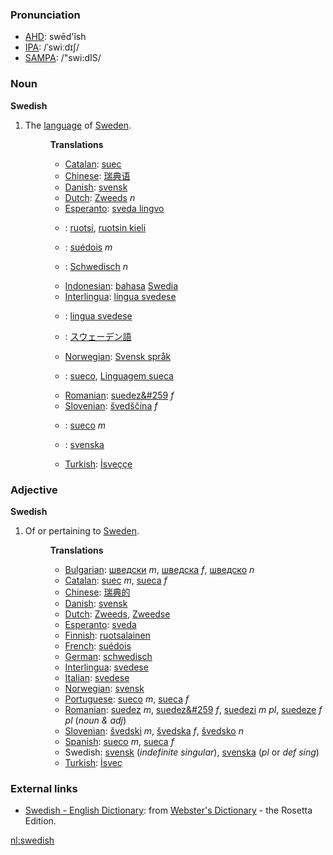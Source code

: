 ===Pronunciation===
*[[w:AHD|AHD]]: swēd'ĭsh
*[[w:IPA|IPA]]: /ˈswiːdɪʃ/
*[[w:SAMPA|SAMPA]]: /"swi:dIS/

===Noun===

'''Swedish'''

# The [[language]] of [[w:Sweden|Sweden]].
#:'''Translations'''
#:*[[Catalan]]: [[suec]]
#:*[[Chinese]]: [[瑞典语]]
#:*[[Danish]]: [[svensk]]
#:*[[Dutch]]: [[Zweeds]] ''n''
#:*[[Esperanto]]: [[sveda lingvo]]
#:*{{msg:fi}}: [[ruotsi]], [[ruotsin kieli]]
#:*{{msg:fr}}: [[suédois]] ''m''
#:*{{msg:de}}: [[Schwedisch]] ''n''
#:*[[Indonesian]]: [[bahasa]] [[Swedia]]
#:*[[Interlingua]]: [[lingua svedese]]
#:*{{msg:it}}: [[lingua svedese]]
#:*{{msg:ja}}: [[スウェーデン語]]
#:*[[Norwegian]]: [[Svensk språk]]
#:*{{msg:pt}}: [[sueco]], [[Linguagem sueca]]
#:*[[Romanian]]: [[suedez&#259]] ''f''
#:*[[Slovenian]]: [[švedščina]] ''f''
#:*{{msg:es}}: [[sueco]] ''m''
#:*{{msg:sv}}: [[svenska]]
#:*[[Turkish]]: [[İsveççe]]

===Adjective===

'''Swedish'''

# Of or pertaining to [[Sweden]].
#:'''Translations'''
#:*[[Bulgarian]]: [[шведски]] ''m'', [[шведска]] ''f'', [[шведско]] ''n''
#:*[[Catalan]]: [[suec]] ''m'', [[sueca]] ''f''
#:*[[Chinese]]: [[瑞典的]]
#:*[[Danish]]: [[svensk]]
#:*[[Dutch]]: [[Zweeds]], [[Zweedse]]
#:*[[Esperanto]]: [[sveda]]
#:*[[Finnish]]: [[ruotsalainen]]
#:*[[French]]: [[suédois]]
#:*[[German]]: [[schwedisch]]
#:*[[Interlingua]]: [[svedese]]
#:*[[Italian]]: [[svedese]]
#:*[[Norwegian]]: [[svensk]]
#:*[[Portuguese]]: [[sueco]] ''m'', [[sueca]] ''f''
#:*[[Romanian]]: [[suedez]] ''m'', [[suedez&#259]] ''f'', [[suedezi]] ''m pl'', [[suedeze]] ''f pl'' (''noun & adj'')
#:*[[Slovenian]]: [[švedski]] ''m'', [[švedska]] ''f'', [[švedsko]] ''n''
#:*[[Spanish]]: [[sueco]] ''m'', [[sueca]] ''f''
#:*Swedish: [[svensk]] (''indefinite singular''), [[svenska]] (''pl'' or ''def sing'')
#:*[[Turkish]]: [[İsveç]]

=== External links ===
*[http://www.websters-online-dictionary.org/definition/Swedish-english/ Swedish - English Dictionary]: from [http://www.websters-online-dictionary.org/ Webster's Dictionary] - the Rosetta Edition.

[[nl:swedish]]